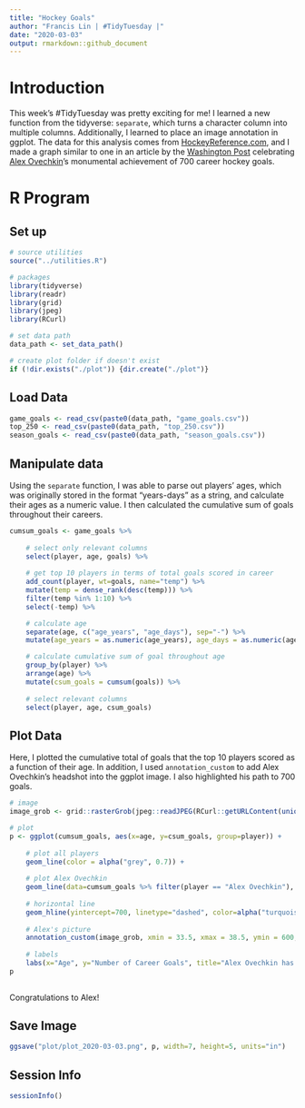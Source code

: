 ```yaml
---
title: "Hockey Goals"
author: "Francis Lin | #TidyTuesday |"
date: "2020-03-03"
output: rmarkdown::github_document
---
```


# Introduction

This week's #TidyTuesday was pretty exciting for me! I learned a new function from the tidyverse: `separate`, which turns a character column into multiple columns. Additionally, I learned to place an image annotation in ggplot. The data for this analysis comes from [HockeyReference.com](HockeyReference.com), and I made a graph similar to one in an article by the [Washington Post](https://www.washingtonpost.com/graphics/2020/sports/capitals/ovechkin-700-goals/?utm_campaign=wp_graphics&utm_medium=social&utm_source=twitter) celebrating [Alex Ovechkin](https://en.wikipedia.org/wiki/Alexander_Ovechkin)'s monumental achievement of 700 career hockey goals.

# R Program

## Set up

```r
# source utilities
source("../utilities.R")

# packages
library(tidyverse)
library(readr)
library(grid)
library(jpeg)
library(RCurl)

# set data path
data_path <- set_data_path()

# create plot folder if doesn't exist
if (!dir.exists("./plot")) {dir.create("./plot")}
```


## Load Data

```r
game_goals <- read_csv(paste0(data_path, "game_goals.csv"))
top_250 <- read_csv(paste0(data_path, "top_250.csv"))
season_goals <- read_csv(paste0(data_path, "season_goals.csv"))
```

## Manipulate data

Using the `separate` function, I was able to parse out players' ages, which was originally stored in the format "years-days" as a string, and calculate their ages as a numeric value. I then calculated the cumulative sum of goals throughout their careers.

```r
cumsum_goals <- game_goals %>%
    
    # select only relevant columns
    select(player, age, goals) %>%
    
    # get top 10 players in terms of total goals scored in career
    add_count(player, wt=goals, name="temp") %>%
    mutate(temp = dense_rank(desc(temp))) %>%
    filter(temp %in% 1:10) %>%
    select(-temp) %>%

    # calculate age
    separate(age, c("age_years", "age_days"), sep="-") %>%
    mutate(age_years = as.numeric(age_years), age_days = as.numeric(age_days), age = age_years + age_days/365) %>%

    # calculate cumulative sum of goal throughout age
    group_by(player) %>%
    arrange(age) %>%
    mutate(csum_goals = cumsum(goals)) %>%
    
    # select relevant columns
    select(player, age, csum_goals)
```


## Plot Data

Here, I plotted the cumulative total of goals that the top 10 players scored as a function of their age. In addition, I used `annotation_custom` to add Alex Ovechkin's headshot into the ggplot image. I also highlighted his path to 700 goals.

```r
# image
image_grob <- grid::rasterGrob(jpeg::readJPEG(RCurl::getURLContent(unique(season_goals %>% filter(player == "Alex Ovechkin") %>% select(headshot))[1])), interpolate=TRUE)

# plot
p <- ggplot(cumsum_goals, aes(x=age, y=csum_goals, group=player)) + 
    
    # plot all players
    geom_line(color = alpha("grey", 0.7)) + 
    
    # plot Alex Ovechkin
    geom_line(data=cumsum_goals %>% filter(player == "Alex Ovechkin"), color=alpha("red", 1)) + 
    
    # horizontal line
    geom_hline(yintercept=700, linetype="dashed", color=alpha("turquoise", 0.5)) + 
    
    # Alex's picture
    annotation_custom(image_grob, xmin = 33.5, xmax = 38.5, ymin = 600, ymax = 800) + 
    
    # labels
    labs(x="Age", y="Number of Career Goals", title="Alex Ovechkin has reached 700 goals in the NHL", subtitle="He is the second youngest NHL player to do so, behind Wayne Gretzky")
p
    
```

Congratulations to Alex!

## Save Image

```r
ggsave("plot/plot_2020-03-03.png", p, width=7, height=5, units="in")
```


## Session Info

```r
sessionInfo()
```
